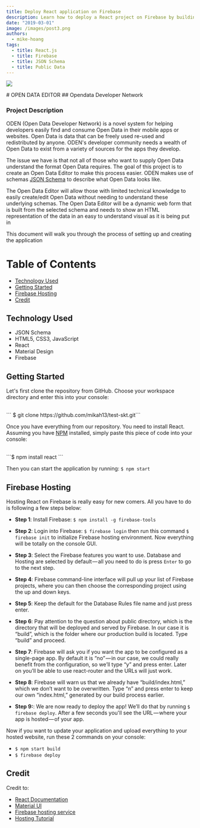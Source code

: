 ```yaml
---
title: Deploy React application on Firebase
description: Learn how to deploy a React project on Firebase by building an JSON Editor application
date: "2019-03-01"
image: /images/post3.png
authors:
  - mike-hoang
tags:
  - title: React.js
  - title: Firebase
  - title: JSON Schema
  - title: Public Data
---
```


<p align="center">
  <a href="https://skytech-8ce24.firebaseapp.com/" target="_blank">
    <img
      style="display: block; margin: auto;"
      src="https://avatars1.githubusercontent.com/u/37063945?s=200&v=4"
    />
  </a>
</p>
# OPEN DATA EDITOR ## Opendata Developer Network

### Project Description

ODEN (Open Data Developer Network) is a novel system for helping developers easily find and consume Open Data in their mobile apps or websites. Open Data is data that can be freely used re-used and redistributed by anyone. ODEN's developer community needs a wealth of Open Data to exist from a variety of sources for the apps they develop.

The issue we have is that not all of those who want to supply Open Data understand the format Open Data requires. The goal of this project is to create an Open Data Editor to make this process easier. ODEN makes use of schemas <a href="http://json-schema.org/">JSON Schema</a> to describe what Open Data looks like.

The Open Data Editor will allow those with limited technical knowledge to easily create/edit Open Data without needing to understand these underlying schemas. The Open Data Editor will be a dynamic web form that is built from the selected schema and needs to show an HTML representation of the data in an easy to understand visual as it is being put in

This document will walk you through the process of setting up and creating the application

# Table of Contents

- [Technology Used](#technology-used)
- [Getting Started](#getting-started)
- [Firebase Hosting](#connect-mysql-and-php)
- [Credit](#credit)

## Technology Used

- JSON Schema
- HTML5, CSS3, JavaScript
- React
- Material Design
- Firebase

## Getting Started

Let's first clone the repository from GitHub. Choose your workspace directory and enter this into your console:

<br />
``` $ git clone https://github.com/mikah13/test-skt.git```

Once you have everything from our repository. You need to install React. Assuming you have <a href="https://www.npmjs.com/"> NPM</a> installed, simply paste this piece of code into your console:

<br />
```$ npm install react ```

Then you can start the application by running:
`$ npm start`

## Firebase Hosting

Hosting React on Firebase is really easy for new comers. All you have to do is following a few steps below:

- <b>Step 1</b>: Install Firebase: ```$ npm install -g firebase-tools```

- <b>Step 2</b>: Login into Firebase: ```$ firebase login``` then run this
  command ```$ firebase init``` to initialize Firebase hosting environment. Now
  everything will be totally on the console GUI.

- <b>Step 3</b>: Select the Firebase features you want to use. Database and
  Hosting are selected by default — all you need to do is press ```Enter``` to
  go to the next step.

- <b>Step 4</b>: Firebase command-line interface will pull up your list of
  Firebase projects, where you can then choose the corresponding project using
  the up and down keys.

- <b>Step 5</b>: Keep the default for the Database Rules file name and just
  press enter.

- <b>Step 6</b>: Pay attention to the question about public directory, which is
  the directory that will be deployed and served by Firebase. In our case it is
  “build”, which is the folder where our production build is located. Type
  “build” and proceed.

- <b>Step 7</b>: Firebase will ask you if you want the app to be configured as a
  single-page app. By default it is “no” — in our case, we could really benefit
  from the configuration, so we’ll type “y” and press enter. Later on you’ll be
  able to use react-router and the URLs will just work.

- <b>Step 8</b>: Firebase will warn us that we already have “build/index.html,”
  which we don’t want to be overwritten. Type “n” and press enter to keep our
  own “index.html,” generated by our build process earlier.

- <b>Step 9:</b>: We are now ready to deploy the app! We’ll do that by running
  ```$ firebase deploy```. After a few seconds you'll see the URL — where your
  app is hosted — of your app.

Now if you want to update your application and upload everything to your hosted website, run these 2 commands on your console:

- `$ npm start build`
- `$ firebase deploy`




## Credit

Credit to:

- <a href="https://reactjs.org/">React Documentation</a>
- <a href="https://material-ui.com">Material UI</a>
- <a href="https://firebase.google.com/">Firebase hosting service</a>
- <a href="https://medium.com/@bensigo/hosting-your-react-app-with-firebase-hosting-add1fa08c214">
    Hosting Tutorial
  </a>
